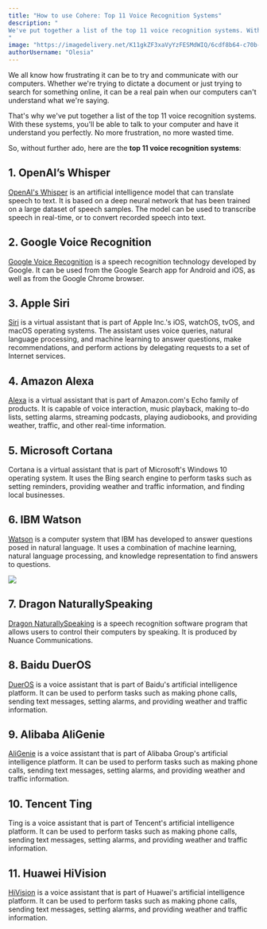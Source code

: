 ```yaml
---
title: "How to use Cohere: Top 11 Voice Recognition Systems"
description: "
We've put together a list of the top 11 voice recognition systems. With these systems, you'll be able to talk to your computer and have it understand you perfectly. No more frustration, no more wasted time.
"
image: "https://imagedelivery.net/K11gkZF3xaVyYzFESMdWIQ/6cdf8b64-c70b-4011-91b9-0b87de429f00/full"
authorUsername: "Olesia"
---
```


We all know how frustrating it can be to try and communicate with our computers. Whether we're trying to dictate a document or just trying to search for something online, it can be a real pain when our computers can't understand what we're saying. 

That's why we've put together a list of the top 11 voice recognition systems. With these systems, you'll be able to talk to your computer and have it understand you perfectly. No more frustration, no more wasted time. 

So, without further ado, here are the **top 11 voice recognition systems**:

## 1. OpenAI’s Whisper

[OpenAI's Whisper](https://lablab.ai/t/whisper-tutorial) is an artificial intelligence model that can translate speech to text. It is based on a deep neural network that has been trained on a large dataset of speech samples. The model can be used to transcribe speech in real-time, or to convert recorded speech into text.

## 2. Google Voice Recognition

[Google Voice Recognition](https://cloud.google.com/speech-to-text) is a speech recognition technology developed by Google. It can be used from the Google Search app for Android and iOS, as well as from the Google Chrome browser. 

## 3. Apple Siri
   
[Siri](https://www.apple.com/siri/) is a virtual assistant that is part of Apple Inc.'s iOS, watchOS, tvOS, and macOS operating systems. The assistant uses voice queries, natural language processing, and machine learning to answer questions, make recommendations, and perform actions by delegating requests to a set of Internet services. 

## 4. Amazon Alexa

[Alexa](https://developer.amazon.com/en-US/docs/alexa/custom-skills/steps-to-build-a-custom-skill.html) is a virtual assistant that is part of Amazon.com's Echo family of products. It is capable of voice interaction, music playback, making to-do lists, setting alarms, streaming podcasts, playing audiobooks, and providing weather, traffic, and other real-time information. 

## 5. Microsoft Cortana

Cortana is a virtual assistant that is part of Microsoft's Windows 10 operating system. It uses the Bing search engine to perform tasks such as setting reminders, providing weather and traffic information, and finding local businesses. 

## 6. IBM Watson

[Watson](https://www.ibm.com/watson) is a computer system that IBM has developed to answer questions posed in natural language. It uses a combination of machine learning, natural language processing, and knowledge representation to find answers to questions. 

![](https://imagedelivery.net/K11gkZF3xaVyYzFESMdWIQ/60ab00b0-150b-4b7e-9ce0-38338314dd00/original)

## 7. Dragon NaturallySpeaking

[Dragon NaturallySpeaking](https://www.nuance.com/dragon.html) is a speech recognition software program that allows users to control their computers by speaking. It is produced by Nuance Communications. 

## 8. Baidu DuerOS 

[DuerOS](https://dueros.baidu.com/en/index.html) is a voice assistant that is part of Baidu's artificial intelligence platform. It can be used to perform tasks such as making phone calls, sending text messages, setting alarms, and providing weather and traffic information. 

## 9. Alibaba AliGenie

[AliGenie](https://aligenie.com/) is a voice assistant that is part of Alibaba Group's artificial intelligence platform. It can be used to perform tasks such as making phone calls, sending text messages, setting alarms, and providing weather and traffic information. 

## 10. Tencent Ting

Ting is a voice assistant that is part of Tencent's artificial intelligence platform. It can be used to perform tasks such as making phone calls, sending text messages, setting alarms, and providing weather and traffic information. 

## 11. Huawei HiVision

[HiVision](https://consumer.huawei.com/uk/support/faq/what-is-hivision/) is a voice assistant that is part of Huawei's artificial intelligence platform. It can be used to perform tasks such as making phone calls, sending text messages, setting alarms, and providing weather and traffic information.
